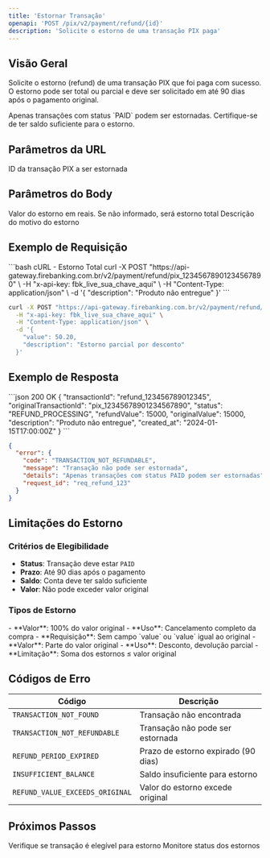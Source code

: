 ```yaml
---
title: 'Estornar Transação'
openapi: 'POST /pix/v2/payment/refund/{id}'
description: 'Solicite o estorno de uma transação PIX paga'
---
```


## Visão Geral

Solicite o estorno (refund) de uma transação PIX que foi paga com sucesso. O estorno pode ser total ou parcial e deve ser solicitado em até 90 dias após o pagamento original.

<Warning>
  Apenas transações com status `PAID` podem ser estornadas. Certifique-se de ter saldo suficiente para o estorno.
</Warning>

## Parâmetros da URL

<ParamField path="id" type="string" required>
  ID da transação PIX a ser estornada
</ParamField>

## Parâmetros do Body

<ParamField body="value" type="number">
  Valor do estorno em reais. Se não informado, será estorno total
</ParamField>

<ParamField body="description" type="string">
  Descrição do motivo do estorno
</ParamField>

## Exemplo de Requisição

<CodeGroup>
```bash cURL - Estorno Total
curl -X POST "https://api-gateway.firebanking.com.br/v2/payment/refund/pix_12345678901234567890" \
  -H "x-api-key: fbk_live_sua_chave_aqui" \
  -H "Content-Type: application/json" \
  -d '{
    "description": "Produto não entregue"
  }'
```

```bash cURL - Estorno Parcial
curl -X POST "https://api-gateway.firebanking.com.br/v2/payment/refund/pix_12345678901234567890" \
  -H "x-api-key: fbk_live_sua_chave_aqui" \
  -H "Content-Type: application/json" \
  -d '{
    "value": 50.20,
    "description": "Estorno parcial por desconto"
  }'
```
</CodeGroup>

## Exemplo de Resposta

<ResponseExample>
```json 200 OK
{
  "transactionId": "refund_123456789012345",
  "originalTransactionId": "pix_12345678901234567890",
  "status": "REFUND_PROCESSING",
  "refundValue": 15000,
  "originalValue": 15000,
  "description": "Produto não entregue",
  "created_at": "2024-01-15T17:00:00Z"
}
```

```json 400 Bad Request - Transação Não Elegivel
{
  "error": {
    "code": "TRANSACTION_NOT_REFUNDABLE",
    "message": "Transação não pode ser estornada",
    "details": "Apenas transações com status PAID podem ser estornadas",
    "request_id": "req_refund_123"
  }
}
```
</ResponseExample>

## Limitações do Estorno

### Critérios de Elegibilidade
- **Status**: Transação deve estar `PAID`
- **Prazo**: Até 90 dias após o pagamento
- **Saldo**: Conta deve ter saldo suficiente
- **Valor**: Não pode exceder valor original

### Tipos de Estorno

<AccordionGroup>
  <Accordion title="Estorno Total">
    - **Valor**: 100% do valor original
    - **Uso**: Cancelamento completo da compra
    - **Requisição**: Sem campo `value` ou `value` igual ao original
  </Accordion>

  <Accordion title="Estorno Parcial">
    - **Valor**: Parte do valor original
    - **Uso**: Desconto, devolução parcial
    - **Limitação**: Soma dos estornos ≤ valor original
  </Accordion>
</AccordionGroup>

## Códigos de Erro

| Código | Descrição |
|--------|-----------|
| `TRANSACTION_NOT_FOUND` | Transação não encontrada |
| `TRANSACTION_NOT_REFUNDABLE` | Transação não pode ser estornada |
| `REFUND_PERIOD_EXPIRED` | Prazo de estorno expirado (90 dias) |
| `INSUFFICIENT_BALANCE` | Saldo insuficiente para estorno |
| `REFUND_VALUE_EXCEEDS_ORIGINAL` | Valor do estorno excede original |

## Próximos Passos

<CardGroup cols={2}>
  <Card title="Consultar Transação" href="/api-reference/pix/charge/get">
    Verifique se transação é elegível para estorno
  </Card>
  <Card title="Webhooks" href="/api-reference/pix/webhooks-cashin">
    Monitore status dos estornos
  </Card>
</CardGroup>